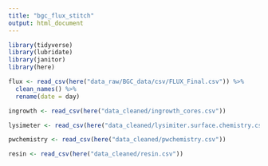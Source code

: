 ```yaml
---
title: "bgc_flux_stitch"
output: html_document
---
```


```r
library(tidyverse)
library(lubridate)
library(janitor)
library(here)
```

```r
flux <- read_csv(here("data_raw/BGC_data/csv/FLUX_Final.csv")) %>%
  clean_names() %>%
  rename(date = day)

ingrowth <- read_csv(here("data_cleaned/ingrowth_cores.csv"))

lysimeter <- read_csv(here("data_cleaned/lysimiter.surface.chemistry.csv"))

pwchemistry <- read_csv(here("data_cleaned/pwchemistry.csv"))

resin <- read_csv(here("data_cleaned/resin.csv"))

```

